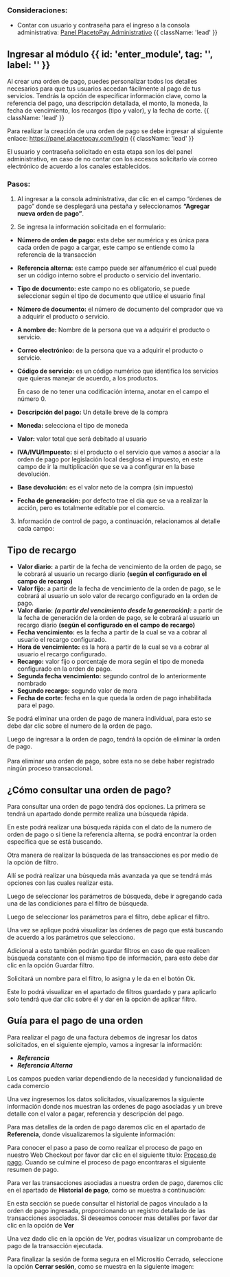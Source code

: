 

<HeroPattern />

### Consideraciones:

- Contar con usuario y contraseña para el ingreso a la consola administrativa:  [Panel PlacetoPay Administrativo](https://panel.placetopay.com/index.php/module/Sites/action/Index) {{ className: 'lead' }}

## Ingresar al módulo {{ id: 'enter_module', tag: '', label: '' }}

Al crear una orden de pago, puedes personalizar todos los detalles necesarios para que tus usuarios accedan fácilmente al pago de tus servicios. Tendrás la opción de especificar información clave, como la referencia del pago, una descripción detallada, el monto, la moneda, la fecha de vencimiento, los recargos (tipo y valor), y la fecha de corte.  {{ className: 'lead' }} 

Para realizar la creación de una orden de pago se debe ingresar al siguiente enlace: https://panel.placetopay.com/login   {{ className: 'lead' }}

<Note> El usuario y contraseña solicitado en esta etapa son los del panel administrativo, en caso de no contar con los accesos solicitarlo vía correo electrónico de acuerdo a los canales establecidos.  </Note> 

<CenteredContainer>
  <ImageZoom
      src="/Login_inic.webp"
      alt="login example image"
      className="w-full h-auto shadow rounded-md my-0 transition-transform duration-300 ease-in-out cursor-pointer hover:scale-110 focus:scale-110" 
  />
</CenteredContainer>


### Pasos:

1.	Al ingresar a la consola administrativa, dar clic en el campo “órdenes de pago” donde se desplegará una pestaña y seleccionamos **“Agregar nueva orden de pago”**.

<CenteredContainer>
  <ImageZoom
      src="/Add_order_payment.webp"
      alt="login example image"
      className="w-full h-auto shadow rounded-md my-0 transition-transform duration-300 ease-in-out cursor-pointer hover:scale-110 focus:scale-110" 
  />
</CenteredContainer>

2.	Se ingresa la información solicitada en el formulario:

-	**Número de orden de pago:** esta debe ser numérica y es única para cada orden de pago a cargar, este campo se entiende como la referencia de la transacción
-	**Referencia alterna:** este campo puede ser alfanumérico el cual puede ser un código interno sobre el producto o servicio del inventario.
-	**Tipo de documento:** este campo no es obligatorio, se puede seleccionar según el tipo de documento que utilice el usuario final
-	**Número de documento:** el número de documento del comprador que va a adquirir el producto o servicio.
-	**A nombre de:** Nombre de la persona que va a adquirir el producto o servicio.
-	**Correo electrónico:** de la persona que va a adquirir el producto o servicio.
-	**Código de servicio:** es un código numérico que identifica los servicios que quieras manejar de acuerdo, a los productos.

    <Note>En caso de no tener una codificación interna, anotar en el campo el número 0. </Note>

-	**Descripción del pago:** Un detalle breve de la compra
-	**Moneda:** selecciona el tipo de moneda
-	**Valor:** valor total que será debitado al usuario
-	**IVA/IVU/Impuesto:** si el producto o el servicio que vamos a asociar a la orden de pago por legislación local desglosa el impuesto, en este campo de ir la multiplicación que se va a configurar en la base devolución.
-	**Base devolución:** es el valor neto de la compra (sin impuesto)
-	**Fecha de generación:** por defecto trae el día que se va a realizar la acción, pero es totalmente editable por el comercio.

<CenteredContainer>
  <ImageZoom
      src="/Create_Order_payment.webp"
      alt="login example image"
      className="w-full h-auto shadow rounded-md my-0 transition-transform duration-300 ease-in-out cursor-pointer hover:scale-110 focus:scale-110" 
  />
</CenteredContainer>


3.	Información de control de pago, a continuación, relacionamos al detalle cada campo:

## Tipo de recargo


-	**Valor diario:** a partir de la fecha de vencimiento de la orden de pago, se le cobrará al usuario un recargo diario **(según el configurado en el campo de recargo)**
-	**Valor fijo:** a partir de la fecha de vencimiento de la orden de pago, se le cobrará al usuario un solo valor de recargo configurado en la orden de pago.
-	**Valor diario:** ***(a partir del vencimiento desde la generación):*** a partir de la fecha de generación de la orden de pago, se le cobrará al usuario un recargo diario **(según el configurado en el campo de recargo)**
-	**Fecha vencimiento:** es la fecha a partir de la cual se va a cobrar al usuario el recargo configurado.
-	**Hora de vencimiento:** es la hora a partir de la cual se va a cobrar al usuario el recargo configurado.
-	**Recargo:** valor fijo o porcentaje de mora según el tipo de moneda configurado en la orden de pago.
-	**Segunda fecha vencimiento:** segundo control de lo anteriormente nombrado
-	**Segundo recargo:** segundo valor de mora
-	**Fecha de corte:** fecha en la que queda la orden de pago inhabilitada para el pago.

<CenteredContainer>
  <ImageZoom
      src="/Information_control_payment.webp"
      alt="login example image"
      className="w-full h-auto shadow rounded-md my-0 transition-transform duration-300 ease-in-out cursor-pointer hover:scale-110 focus:scale-110" 
  />
</CenteredContainer>

Se podrá eliminar una orden de pago de manera individual, para esto se debe dar clic sobre el numero de la orden de pago.


<CenteredContainer>
  <ImageZoom
      src="/number_order.webp"
      alt="login example image"
      className="w-full h-auto shadow rounded-md my-0 transition-transform duration-300 ease-in-out cursor-pointer hover:scale-110 focus:scale-110" 
  />
</CenteredContainer>

Luego de ingresar a la orden de pago, tendrá la opción de eliminar la orden de pago.
<br/>
<CenteredContainer>
  <ImageZoom
      src="/delete_order_payment.webp"
      alt="login example image"
      className="w-full h-auto shadow rounded-md my-0 transition-transform duration-300 ease-in-out cursor-pointer hover:scale-110 focus:scale-110" 
  />
</CenteredContainer>
<br/>
<Note type="error">Para eliminar una orden de pago, sobre esta no se debe haber registrado ningún proceso transaccional. </Note>


## ¿Cómo consultar una orden de pago?

Para consultar una orden de pago tendrá dos opciones. La primera se tendrá un apartado donde permite realiza una búsqueda rápida.


<CenteredContainer>
  <ImageZoom
      src="/searche_order.webp"
      alt="login example image"
      className="w-full h-auto shadow rounded-md my-0 transition-transform duration-300 ease-in-out cursor-pointer hover:scale-110 focus:scale-110" 
  />
</CenteredContainer>


En este podrá realizar una búsqueda rápida con el dato de la numero de orden de pago o si tiene la referencia alterna, se podrá encontrar la orden especifica que se está buscando.

<CenteredContainer>
  <ImageZoom
      src="/search_order_payment.webp"
      alt="login example image"
      className="w-full h-auto shadow rounded-md my-0 transition-transform duration-300 ease-in-out cursor-pointer hover:scale-110 focus:scale-110" 
  />
</CenteredContainer>

Otra manera de realizar la búsqueda de las transacciones es por medio de la opción de filtro.

<CenteredContainer>
  <ImageZoom
      src="/filter_order.webp"
      alt="login example image"
      className="w-full h-auto shadow rounded-md my-0 transition-transform duration-300 ease-in-out cursor-pointer hover:scale-110 focus:scale-110" 
  />
</CenteredContainer>

Allí se podrá realizar una búsqueda más avanzada ya que se tendrá más opciones con las cuales realizar esta.

<CenteredContainer>
  <ImageZoom
      src="/filter_field_order.webp"
      alt="login example image"
      className="w-full h-auto shadow rounded-md my-0 transition-transform duration-300 ease-in-out cursor-pointer hover:scale-110 focus:scale-110" 
  />
</CenteredContainer>


Luego de seleccionar los parámetros de búsqueda, debe ir agregando cada una de las condiciones para el filtro de búsqueda.

<CenteredContainer>
  <ImageZoom
      src="/add_condition.webp"
      alt="login example image"
      className="w-full h-auto shadow rounded-md my-0 transition-transform duration-300 ease-in-out cursor-pointer hover:scale-110 focus:scale-110" 
  />
</CenteredContainer>

Luego de seleccionar los parámetros para el filtro, debe aplicar el filtro.

<CenteredContainer>
  <ImageZoom
      src="/apply_filter.webp"
      alt="login example image"
      className="w-full h-auto shadow rounded-md my-0 transition-transform duration-300 ease-in-out cursor-pointer hover:scale-110 focus:scale-110" 
  />
</CenteredContainer>

Una vez se aplique podrá visualizar las órdenes de pago que está buscando de acuerdo a los parámetros que selecciono.

<CenteredContainer>
  <ImageZoom
      src="/apply_filter_order_number.webp"
      alt="login example image"
      className="w-full h-auto shadow rounded-md my-0 transition-transform duration-300 ease-in-out cursor-pointer hover:scale-110 focus:scale-110" 
  />
</CenteredContainer>

Adicional a esto también podrán guardar filtros en caso de que realicen búsqueda constante con el mismo tipo de información, para esto debe dar clic en la opción Guardar filtro.

<CenteredContainer>
  <ImageZoom
      src="/save_filter.webp"
      alt="login example image"
      className="w-full h-auto shadow rounded-md my-0 transition-transform duration-300 ease-in-out cursor-pointer hover:scale-110 focus:scale-110" 
  />
</CenteredContainer>

Solicitará un nombre para el filtro, lo asigna y le da en el botón Ok.

<CenteredContainer>
  <ImageZoom
      src="/save_filter_one.webp"
      alt="login example image"
      className="w-full h-auto shadow rounded-md my-0 transition-transform duration-300 ease-in-out cursor-pointer hover:scale-110 focus:scale-110" 
  />
</CenteredContainer>

Este lo podrá visualizar en el apartado de filtros guardado y para aplicarlo solo tendrá que dar clic sobre él y dar en la opción de aplicar filtro.

<CenteredContainer>
  <ImageZoom
      src="/save_filter_two.webp"
      alt="login example image"
      className="w-full h-auto shadow rounded-md my-0 transition-transform duration-300 ease-in-out cursor-pointer hover:scale-110 focus:scale-110" 
  />
</CenteredContainer>

## Guía para el pago de una orden

Para realizar el pago de una factura debemos de ingresar los datos solicitados, en el siguiente ejemplo, vamos a ingresar la información:
- ***Referencia***
- ***Referencia Alterna***

<Note> Los campos pueden variar dependiendo de la necesidad y funcionalidad de cada comercio</Note>

<CenteredContainer>
    <ImageZoom
      src="/init_sesion.webp"
      alt="init sesion"
      className="w-full h-auto shadow rounded-md my-0 transition-transform duration-300 ease-in-out cursor-pointer hover:scale-110 focus:scale-110" 
    />
</CenteredContainer>

Una vez ingresemos los datos solicitados, visualizaremos la siguiente información donde nos muestran las ordenes de pago asociadas y un breve detalle con el valor a pagar, referencia y descripción del pago. 

<CenteredContainer>
    <ImageZoom
      src="/close_pay.webp"
      alt="process pay microsite close"
      className="w-full h-auto shadow rounded-md my-0 transition-transform duration-300 ease-in-out cursor-pointer hover:scale-110 focus:scale-110" 
    />
</CenteredContainer>

Para mas detalles de la orden de pago daremos clic en el apartado de **Referencia**, donde visualizaremos la siguiente información:

<CenteredContainer>
    <ImageZoom
      src="/closed_details.webp"
      alt="details process pay microsite close"
      className="w-full h-auto shadow rounded-md my-0 transition-transform duration-300 ease-in-out cursor-pointer hover:scale-110 focus:scale-110" 
    />
</CenteredContainer>

Para conocer el paso a paso de como realizar el proceso de pago en nuestro Web Checkout por favor dar clic en el siguiente título: [Proceso de pago](/payments/process_pay). Cuando se culmine el proceso de pago encontraras el siguiente resumen de pago.

<CenteredContainer>
    <ImageZoom
      src="/closed_details_pay.webp"
      alt="details process pay microsite close"
      className="w-full h-auto shadow rounded-md my-0 transition-transform duration-300 ease-in-out cursor-pointer hover:scale-110 focus:scale-110" 
    />
</CenteredContainer>

Para ver las transacciones asociadas a nuestra orden de pago, daremos clic en el apartado de **Historial de pago**, como se muestra a continuación:
<CenteredContainer>
    <ImageZoom
      src="/closed_history_pay.webp"
      alt="details process pay microsite close"
      className="w-full h-auto shadow rounded-md my-0 transition-transform duration-300 ease-in-out cursor-pointer hover:scale-110 focus:scale-110" 
    />
</CenteredContainer>

En esta sección se puede consultar el historial de pagos vinculado a la orden de pago ingresada, proporcionando un registro detallado de las transacciones asociadas. Si deseamos conocer mas detalles por favor dar clic en la opción de **Ver**

<CenteredContainer>
    <ImageZoom
      src="/closed_history_pay_detalis_show.webp"
      alt="details process pay microsite close"
      className="w-full h-auto shadow rounded-md my-0 transition-transform duration-300 ease-in-out cursor-pointer hover:scale-110 focus:scale-110" 
    />
</CenteredContainer>

Una vez dado clic en la opción de Ver, podras visualizar un comprobante de pago de la transacción ejecutada.

<CenteredContainer>
    <ImageZoom
      src="/closed_resument_pay.webp"
      alt="details process pay microsite close"
      className="w-full h-auto shadow rounded-md my-0 transition-transform duration-300 ease-in-out cursor-pointer hover:scale-110 focus:scale-110" 
    />
</CenteredContainer>

Para finalizar la sesión de forma segura en el Micrositio Cerrado, seleccione la opción **Cerrar sesión**, como se muestra en la siguiente imagen:

<CenteredContainer>
    <ImageZoom
      src="/closed_sesion.webp"
      alt="details process pay microsite close"
      className="w-full h-auto shadow rounded-md my-0 transition-transform duration-300 ease-in-out cursor-pointer hover:scale-110 focus:scale-110" 
    />
</CenteredContainer>
